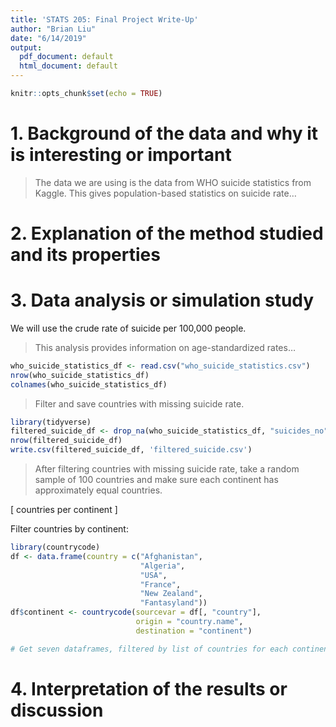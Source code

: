 ```yaml
---
title: 'STATS 205: Final Project Write-Up'
author: "Brian Liu"
date: "6/14/2019"
output:
  pdf_document: default
  html_document: default
---
```


```r
knitr::opts_chunk$set(echo = TRUE)
```

# 1. Background of the data and why it is interesting or important

>The data we are using is the data from WHO suicide statistics from Kaggle. This gives population-based statistics on suicide rate...

# 2. Explanation of the method studied and its properties

# 3. Data analysis or simulation study

We will use the crude rate of suicide per 100,000 people.

>This analysis provides information on age-standardized rates...

```r
who_suicide_statistics_df <- read.csv("who_suicide_statistics.csv")
nrow(who_suicide_statistics_df)
colnames(who_suicide_statistics_df)
```

>Filter and save countries with missing suicide rate.

<!-- install.packages("devtools", dependencies=TRUE, repos='http://cran.us.r-project.org') -->

```r
library(tidyverse)
filtered_suicide_df <- drop_na(who_suicide_statistics_df, "suicides_no")
nrow(filtered_suicide_df)
write.csv(filtered_suicide_df, 'filtered_suicide.csv')
```

>After filtering countries with missing suicide rate, take a random sample of 100 countries and make sure each continent has approximately equal countries.

\[
	\frac{100 countries}{7 continents} \approx 14 countries per continent
\]

Filter countries by continent:


```r
library(countrycode)
df <- data.frame(country = c("Afghanistan",
                             "Algeria",
                             "USA",
                             "France",
                             "New Zealand",
                             "Fantasyland"))
df$continent <- countrycode(sourcevar = df[, "country"],
                            origin = "country.name",
                            destination = "continent")

# Get seven dataframes, filtered by list of countries for each continent.

```

# 4. Interpretation of the results or discussion
